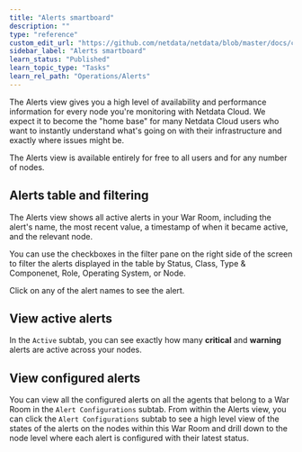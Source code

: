 ```yaml
---
title: "Alerts smartboard"
description: ""
type: "reference"
custom_edit_url: "https://github.com/netdata/netdata/blob/master/docs/cloud/alerts-notifications/smartboard.mdx"
sidebar_label: "Alerts smartboard"
learn_status: "Published"
learn_topic_type: "Tasks"
learn_rel_path: "Operations/Alerts"
---
```


The Alerts view gives you a high level of availability and performance information for every node you're
monitoring with Netdata Cloud. We expect it to become the "home base" for many Netdata Cloud users who want to instantly
understand what's going on with their infrastructure and exactly where issues might be.

The Alerts view is available entirely for free to all users and for any number of nodes.

## Alerts table and filtering

The Alerts view shows all active alerts in your War Room, including the alert's name, the most recent value, a
timestamp of when it became active, and the relevant node.

You can use the checkboxes in the filter pane on the right side of the screen to filter the alerts displayed in the table
by Status, Class, Type & Componenet, Role, Operating System, or Node.

Click on any of the alert names to see the alert.

## View active alerts

In the `Active` subtab, you can see exactly how many **critical** and **warning** alerts are active across your nodes. 

## View configured alerts 

You can view all the configured alerts on all the agents that belong to a War Room in the `Alert Configurations` subtab. 
From within the Alerts view, you can click the `Alert Configurations` subtab to see a high level view of the states of 
the alerts on the nodes within this War Room and drill down to the node level where each alert is configured with their latest status.








